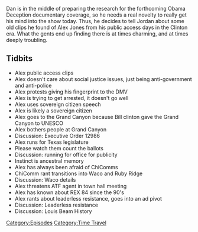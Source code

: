 {{Episode
    | title           = Old Alex Clips
    | caption         = [https://knowledgefight.libsyn.com/knowledge-fight-old-alex-clips Listen to this episode on Libsyn]
    | episodeNumber   = 228
    | length          = 01:11:05
    | airDate         = November 12, 2018
    | episodeType     = [[:Category:Time Travel|Time Travel]]
    | appearance      = [[Louis Beam]]
    | previousEpisode = [[227: March 23, 2009]]
    | nextEpisode     = [[229: Mars Germans and Moon Leases]]
}}

{{Stub}}

Dan is in the middle of preparing the research for the forthcoming Obama Deception documentary coverage, so he needs a real novelty to really get his mind into the show today. Thus, he decides to tell Jordan about some old clips he found of Alex Jones from his public access days in the Clinton era. What the gents end up finding there is at times charming, and at times deeply troubling.

==Tidbits==

*Alex public access clips
*Alex doesn't care about social justice issues, just being anti-government and anti-police
*Alex protests giving his fingerprint to the DMV
*Alex is trying to get arrested, it doesn't go well
*Alex uses sovereign citizen speech
*Alex is likely a sovereign citizen
*Alex goes to the Grand Canyon because Bill clinton gave the Grand Canyon to UNESCO
*Alex bothers people at Grand Canyon
*Discussion: Executive Order 12986
*Alex runs for Texas legislature
*Please watch them count the ballots
*Discussion: running for office for publicity
*Instinct is ancestral memory
*Alex has always been afraid of ChiComms
*ChiComm rant transitions into Waco and Ruby Ridge
*Discussion: Waco details
*Alex threatens ATF agent in town hall meeting
*Alex has known about REX 84 since the 90's
*Alex rants about leaderless resistance, goes into an ad pivot
*Discussion: Leaderless resistance
*Discussion: Louis Beam History

[[Category:Episodes]]
[[Category:Time Travel]]